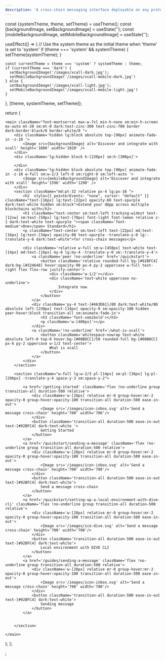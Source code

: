 ```yaml
---
description: 'A cross-chain messaging interface deployable on any protocol'
---
```



  const {systemTheme, theme, setTheme} = useTheme();
  const [backgroundImage, setBackgroundImage] = useState('');
  const [mobileBackgroundImage, setMobileBackgroundImage] = useState('');

useEffect(() => {
// Use the system theme as the initial theme when 'theme' is set to 'system'
if (theme === 'system' && systemTheme) {
setTheme(systemTheme);
}

    const currentTheme = theme === 'system' ? systemTheme : theme;
    if (currentTheme === 'dark') {
      setBackgroundImage('/images/xcall-dark.jpg');
      setMobileBackgroundImage('/images/xcall-mobile-dark.jpg')
    } else {
      setBackgroundImage('/images/xcall-light.jpg');
      setMobileBackgroundImage('/images/xcall-mobile-light.jpg')
    }

}, [theme, systemTheme, setTheme]);

return (

    <main className="font-montserrat max-w-7xl min-h-none sm:min-h-screen mx-auto mt-20 sm:mt-0 dark:text-zinc-300 text-zinc-700 border dark:border-black/0 border-white/0 ">
        <div className='hidden lg:block absolute top-[90px] animate-fade-in -z-10 '>
            <Image src={backgroundImage} alt='Discover and integrate with xcall' height='1080' width='1920' />
        </div>
        <div className='lg:hidden block h-[230px] sm:h-[300px]'>

        </div>
        <div className='lg:hidden block absolute top-[90px] animate-fade-in -z-10 w-full sm:w-2/3 left-0 sm:right-0 sm:left-auto '>
            <Image src={mobileBackgroundImage} alt='Discover and integrate with xcall' height='1596' width='1290' />
        </div>
        <section className="md:pt-32 relative px-4 lg:px-16 ">
            <h2  style={{ pointerEvents: "none", cursor: "default" }} className="text-[16px] lg:text-[22px] opacity-60 text-xpurple dark:text-white hidden sm:block">Extend your dApp across multiple blockchains with</h2>
            <h1 className="text-center sm:text-left tracking-widest text-[12vw] sm:text-[50px] lg:text-[70px] font-light font-lemon relative z-1 dark:text-white text-xpurple "><span className='font-medium'>One</span> Standard</h1>
            <p className="text-center sm:text-left text-[22px] md:text-[16px] lg:text-[34px] opacity-80 text-xpurple -translate-y-0 lg:-translate-y-6 dark:text-white">for cross-chain messages</p>

            <div className='relative w-full sm:w-[450px] text-white text-[14px] md:text-[16px] my-8 lg:my-4 -translate-y-0 sm:-translate-y-4'>
                <a className='peer !no-underline' href='/quickstart'>
                    <button className='relative rounded-full bg-[#92BFC4] dark:bg-[#324648] hover:opacity-90 px-4 py-2 uppercase w-full text-right flex flex-row justify-center'>
                        <div className='w-1/2'></div>
                        <div className='text-white uppercase no-underline'>
                            Integrate now
                        </div>
                    </button>
                </a>
                <div className='py-4 text-[#4A3D61]/80 dark:text-white/80 absolute left-[230px] text-[14px] opacity-0 sm:opacity-100 hidden peer-hover:block transition-all sm:animate-fade-in'>
                    <h3 className='font-semibold'></h3>
                    <p className='w-[400px]'></p>
                </div>
                <a className='!no-underline' href='/what-is-xcall'>
                    <button className='whitespace-nowrap text-white absolute left-0 top-0 hover:bg-[#00B8CC]/50 rounded-full bg-[#00B8CC] px-6 py-2 uppercase w-1/2 text-center'>
                        What is xcall
                    </button>
                </a>
            </div>
        </section>

        <section className="w-full lg:w-2/3 pl-[14px] sm:pl-[36px] lg:pl-[296px] -translate-y-4 space-y-3 sm:space-y-2">

            <a href='/getting-started' className='flex !no-underline group transition-all duration-500 relative'> 
                <div className='w-[28px] relative mr-0 group-hover:mr-2 opacity-0 group-hover:opacity-100 transition-all duration-500 ease-in-out'>
                    <Image src='/images/icon-inbox.svg' alt='Send a message cross-chain' height='700' width='700'/>
                </div>
                <button className='transition-all duration-500 ease-in-out text-[#92BFC4] dark:text-white '>
                    Getting Started
                </button>
            </a>
            <a href='/quickstart/sending-a-message' className='flex !no-underline group transition-all duration-500 relative'> 
                <div className='w-[28px] relative mr-0 group-hover:mr-2 opacity-0 group-hover:opacity-100 transition-all duration-500 ease-in-out'>
                    <Image src='/images/icon-inbox.svg' alt='Send a message cross-chain' height='700' width='700'/>
                </div>
                <button className='transition-all duration-500 ease-in-out text-[#92BFC4] dark:text-white'>
                    Send a message cross-chain
                </button>
            </a>
            <a href='/quickstart/setting-up-a-local-environment-with-dive-cli' className='flex !no-underline group transition-all duration-500 relative'> 
                <div className='w-[28px] relative mr-0 group-hover:mr-2 opacity-0 group-hover:opacity-100 transition-all duration-500 ease-in-out'>
                    <Image src='/images/ico-dive.svg' alt='Send a message cross-chain' height='700' width='700'/>
                </div>
                <button className='transition-all duration-500 ease-in-out text-[#92BFC4] dark:text-white'>
                    Local environment with DIVE CLI
                </button>
            </a>
            <a href='/guides/sending-a-message' className='flex !no-underline group transition-all duration-500 relative'> 
                <div className='w-[28px] relative mr-0 group-hover:mr-2 opacity-0 group-hover:opacity-100 transition-all duration-500 ease-in-out'>
                    <Image src='/images/icon-inbox.svg' alt='Send a message cross-chain' height='700' width='700'/>
                </div>
                <button className='transition-all duration-500 ease-in-out text-[#92BFC4] dark:text-white'>
                    Sending message
                </button>
            </a>

            
        </section>

    </main>

);
};


;
